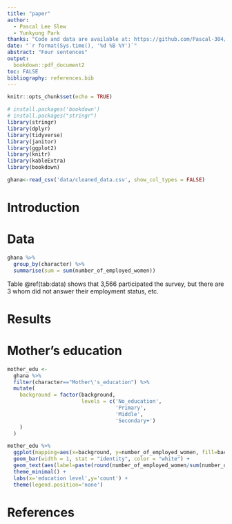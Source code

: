 ```yaml
---
title: "paper"
author: 
  - Pascal Lee Slew
  - Yunkyung Park
thanks: "Code and data are available at: https://github.com/Pascal-304/dhs_analysis."
date: "`r format(Sys.time(), '%d %B %Y')`"
abstract: "Four sentences"
output:
  bookdown::pdf_document2
toc: FALSE
bibliography: references.bib
---
```


```r
knitr::opts_chunk$set(echo = TRUE)
```

```r
# install.packages('bookdown')
# install.packages("stringr")
library(stringr) 
library(dplyr)
library(tidyverse) 
library(janitor)
library(ggplot2)
library(knitr)
library(kableExtra)
library(bookdown)
```

```r
ghana<-read_csv('data/cleaned_data.csv', show_col_types = FALSE)
```

# Introduction

# Data

```r
ghana %>%
  group_by(character) %>%
  summarise(sum = sum(number_of_employed_women))
```

Table \@ref(tab:data) shows that 3,566 participated the survey, but there are 3 whom did not answer their employment status, etc. 

# Results

# Mother's education

```r
mother_edu <-
  ghana %>%
  filter(character=="Mother\'s_education") %>%
  mutate(
    background = factor(background,
                        levels = c('No_education',
                                   'Primary',
                                   'Middle',
                                   'Secondary+')
    )
  )

mother_edu %>%
  ggplot(mapping=aes(x=background, y=number_of_employed_women, fill=background)) +
  geom_bar(width = 1, stat = "identity", color = "white") +
  geom_text(aes(label=paste(round(number_of_employed_women/sum(number_of_employed_women),4)*100, '%')), size=4, position=position_stack(vjust = 0.5)) +
  theme_minimal() +
  labs(x='education level',y='count') +
  theme(legend.position='none')
```

\newpage

# References
